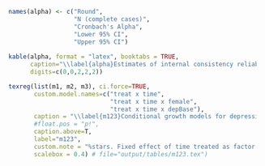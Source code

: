 \newpage

```r
  names(alpha) <- c("Round",
                    "N (complete cases)",
                    "Cronbach's Alpha",
                    "Lower 95% CI",
                    "Upper 95% CI")
  
  kable(alpha, format = "latex", booktabs = TRUE,
        caption="\\label{alpha}Estimates of internal consistency reliability for the 5-item CESD-R scale score by round.",
        digits=c(0,0,2,2,2))
```

```r
  texreg(list(m1, m2, m3), ci.force=TRUE, 
         custom.model.names=c("treat x time", 
                              "treat x time x female",
                              "treat x time x depBase"),
         caption = "\\label{m123}Conditional growth models for depression severity (standardized)",
         #float.pos = "p!",
         caption.above=T,
         label="m123",
         custom.note = "%stars. Fixed effect of time treated as factor.",
         scalebox = 0.4) # file="output/tables/m123.tex")
```

\newpage

\begin{figure}
\vspace*{-4em}
\centering
\includegraphics[angle=90, origin=c, scale=1.7]{effects.pdf} %
\label{fig:effects}
\end{figure}

